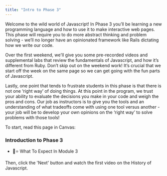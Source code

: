 ```yaml
---
title: "Intro to Phase 3"
---
```


Welcome to the wild world of Javascript! In Phase 3 you’ll be learning a new programming language and how to use it to make interactive web pages. This phase will require you to do more abstract thinking and problem solving - we’ll no longer have an opinionated framework like Rails dictating how we write our code.

Over the first weekend, we'll give you some pre-recorded videos and supplemental labs that review the fundamentals of Javascript, and how it’s different from Ruby. Don’t skip out on the weekend work! It’s crucial that we start off the week on the same page so we can get going with the fun parts of Javascript.

Lastly, one point that tends to frustrate students in this phase is that there is not one ‘right way’ of doing things. At this point in the program, we trust your ability to evaluate the decisions you make in your code and weigh the pros and cons. Our job as instructors is to give you the tools and an understanding of what tradeoffs come with using one tool versus another - your job will be to develop your own opinions on the ‘right way’ to solve problems with those tools!

To start, read this page in Canvas:

### Introduction to Phase 3
- 📖⭐️ What To Expect In Module 3

Then, click the 'Next' button and watch the first video on the History of Javascript.
